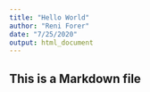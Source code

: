 ```yaml
---
title: "Hello World"
author: "Reni Forer"
date: "7/25/2020"
output: html_document
---
```


## This is a Markdown file  
